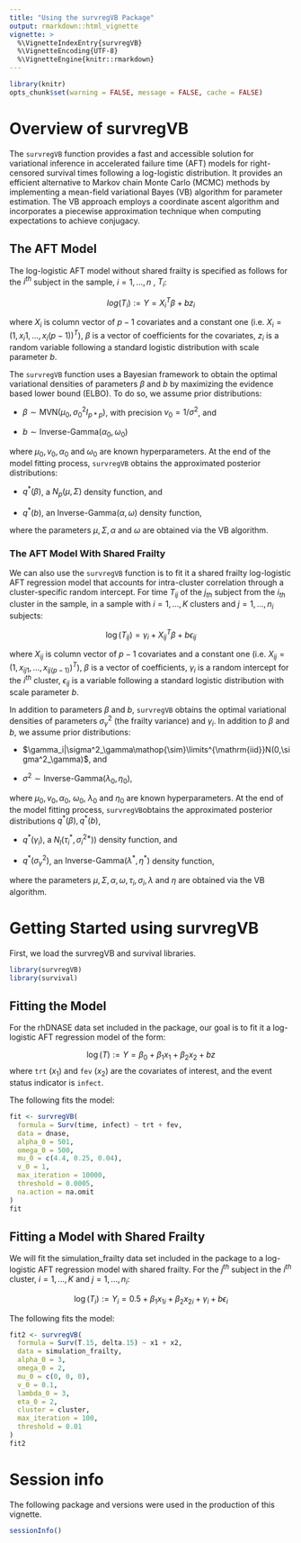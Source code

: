 ```yaml
---
title: "Using the survregVB Package"
output: rmarkdown::html_vignette
vignette: >
  %\VignetteIndexEntry{survregVB}
  %\VignetteEncoding{UTF-8}
  %\VignetteEngine{knitr::rmarkdown}
---
```


```r
library(knitr)
opts_chunk$set(warning = FALSE, message = FALSE, cache = FALSE)
```

# Overview of survregVB

The `survregVB` function provides a fast and accessible solution for variational inference in accelerated failure time (AFT) models for right-censored survival times following a log-logistic distribution. It provides an efficient alternative to Markov chain Monte Carlo (MCMC) methods by implementing a mean-field variational Bayes (VB) algorithm for parameter estimation. The VB approach employs a coordinate ascent algorithm and incorporates a piecewise approximation technique when computing expectations to achieve conjugacy.

## The AFT Model

The log-logistic AFT model without shared frailty is specified as follows for the $i^{th}$ subject in the sample, $i=1,...,n$ , $T_i$:

$$
log(T_i):=Y=X_i^T\beta+bz_i
$$

where $X_i$ is column vector of $p-1$ covariates and a constant one (i.e. $X_i=(1,x_i1,...,x_i(p-1))^T$), $\beta$ is a vector of coefficients for the covariates, $z_i$ is a random variable following a standard logistic distribution with scale parameter $b$.

The `survregVB` function uses a Bayesian framework to obtain the optimal variational densities of parameters $\beta$ and $b$ by maximizing the evidence based lower bound (ELBO). To do so, we assume prior distributions:

-   $\beta\sim\text{MVN}(\mu_0,\sigma_0^2I_{p*p})$, with precision $v_0=1/\sigma^2$, and

-   $b\sim\text{Inverse-Gamma}(\alpha_0,\omega_0)$

where $\mu_0,v_0,\alpha_0$ and $\omega_0$ are known hyperparameters. At the end of the model fitting process, `survregVB` obtains the approximated posterior distributions:

-   $q^*(\beta)$, a $N_p(\mu,\Sigma)$ density function, and

-   $q^*(b)$, an $\text{Inverse-Gamma}(\alpha,\omega)$ density function,

where the parameters $\mu,\Sigma,\alpha$ and $\omega$ are obtained via the VB algorithm.

### The AFT Model With Shared Frailty

We can also use the `survregVB` function is to fit it a shared frailty log-logistic AFT regression model that accounts for intra-cluster correlation through a cluster-specific random intercept. For time $T_{ij}$ of the $j_{th}$ subject from the $i_{th}$ cluster in the sample, in a sample with $i=1,...,K$ clusters and $j=1,...,n_i$ subjects:

$$
\log(T_{ij})=\gamma_i+X_{ij}^T\beta+b\epsilon_{ij}
$$

where $X_{ij}$ is column vector of $p-1$ covariates and a constant one (i.e. $X_{ij}=(1,x_{ij1},...,x_{ij(p-1)})^T$), $\beta$ is a vector of coefficients, $\gamma_i$ is a random intercept for the $i^{th}$ cluster, $\epsilon_{ij}$ is a variable following a standard logistic distribution with scale parameter $b$.

In addition to parameters $\beta$ and $b$, `survregVB` obtains the optimal variational densities of parameters $\sigma^2_\gamma$ (the frailty variance) and $\gamma_i$. In addition to $\beta$ and $b$, we assume prior distributions:

-   $\gamma_i|\sigma^2_\gamma\mathop{\sim}\limits^{\mathrm{iid}}N(0,\sigma^2_\gamma)$, and

-   $\sigma^2\sim\text{Inverse-Gamma}(\lambda_0,\eta_0)$,

where $\mu_0,v_0,\alpha_0$, $\omega_0$, $\lambda_0$ and $\eta_0$ are known hyperparameters. At the end of the model fitting process, `survregVB`obtains the approximated posterior distributions $q^*(\beta), q^*(b)$,

-   $q^*(\gamma_i)$, a $N_l(\tau^*_i,\sigma^{2*}_i))$ density function, and

-   $q^*(\sigma^2_\gamma)$, an $\text{Inverse-Gamma}(\lambda^*,\eta^*)$ density function,

where the parameters $\mu,\Sigma,\alpha,\omega,\tau_i, \sigma_i, \lambda$ and $\eta$ are obtained via the VB algorithm.

# Getting Started using survregVB

First, we load the survregVB and survival libraries.

```r
library(survregVB)
library(survival)
```

## Fitting the Model

For the rhDNASE data set included in the package, our goal is to fit it a log-logistic AFT regression model of the form:

$$
\log(T):=Y=\beta_0+\beta_1x_1+\beta_2x_2+bz
$$ where `trt` ($x_1$) and `fev` ($x_2$) are the covariates of interest, and the event status indicator is `infect`.

The following fits the model:

```r
fit <- survregVB(
  formula = Surv(time, infect) ~ trt + fev,
  data = dnase,
  alpha_0 = 501,
  omega_0 = 500,
  mu_0 = c(4.4, 0.25, 0.04),
  v_0 = 1,
  max_iteration = 10000,
  threshold = 0.0005,
  na.action = na.omit
)
fit
```

## Fitting a Model with Shared Frailty

We will fit the simulation_frailty data set included in the package to a log-logistic AFT regression model with shared frailty. For the $j^{th}$ subject in the $i^{th}$ cluster, $i=1,...,K$ and $j=1,...,n_i$:

$$
\log(T_i):=Y_i=0.5+\beta_1x_{1i}+\beta_2x_{2i}+\gamma_i+b\epsilon_i
$$

The following fits the model:

```r
fit2 <- survregVB(
  formula = Surv(T.15, delta.15) ~ x1 + x2,
  data = simulation_frailty,
  alpha_0 = 3,
  omega_0 = 2,
  mu_0 = c(0, 0, 0),
  v_0 = 0.1,
  lambda_0 = 3,
  eta_0 = 2,
  cluster = cluster,
  max_iteration = 100,
  threshold = 0.01
)
fit2
```

# Session info

The following package and versions were used in the production of this vignette.

```r
sessionInfo()
```
